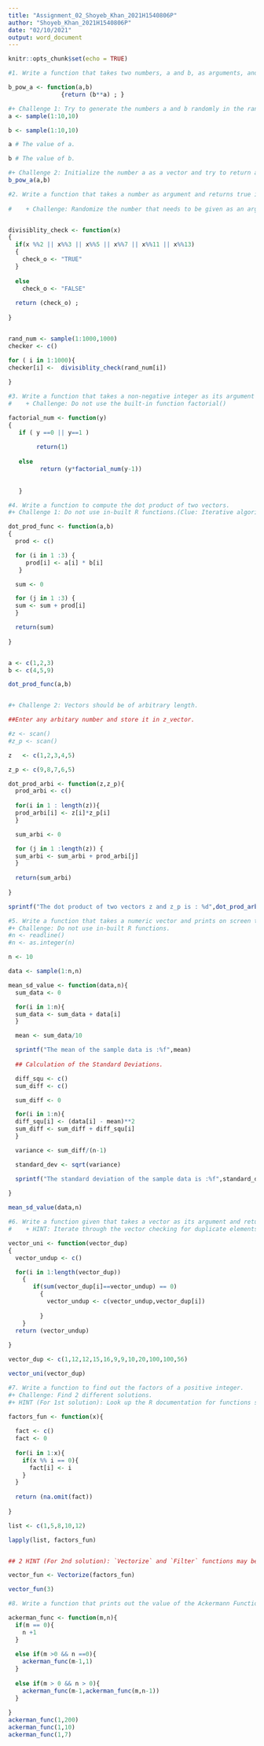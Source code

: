 ```yaml
---
title: "Assignment_02_Shoyeb_Khan_2021H1540806P"
author: "Shoyeb_Khan_2021H1540806P"
date: "02/10/2021"
output: word_document
---
```


```r
knitr::opts_chunk$set(echo = TRUE)
```

```r

#1. Write a function that takes two numbers, a and b, as arguments, and returns a raised to the power b.

b_pow_a <- function(a,b)
               {return (b**a) ; }

#+ Challenge 1: Try to generate the numbers a and b randomly in the range of 1 to 10 as part of the function.
a <- sample(1:10,10)

b <- sample(1:10,10)

a # The value of a.

b # The value of b.

#+ Challenge 2: Initialize the number a as a vector and try to return a vector with each element of a raised to the number b.
b_pow_a(a,b)

#2. Write a function that takes a number as argument and returns true if it is divisible by 2, 3, 5, 7, 11, 13, and false otherwise.
    
#    + Challenge: Randomize the number that needs to be given as an argument to the function in the range from 1 to 1000.


divisiblity_check <- function(x)
{
  if(x %%2 || x%%3 || x%%5 || x%%7 || x%%11 || x%%13)
  {
    check_o <- "TRUE"
  }
  
  else 
    check_o <- "FALSE"
  
  return (check_o) ;
  
}


rand_num <- sample(1:1000,1000)
checker <- c()

for ( i in 1:1000){
checker[i] <-  divisiblity_check(rand_num[i])
  
}

#3. Write a function that takes a non-negative integer as its argument and returns its factorial.
#    + Challenge: Do not use the built-in function factorial()

factorial_num <- function(y)
{
   if ( y ==0 || y==1 )
     
        return(1)
  
   else 
         return (y*factorial_num(y-1))
  
   
   }

#4. Write a function to compute the dot product of two vectors.
#+ Challenge 1: Do not use in-built R functions.(Clue: Iterative algorithm)

dot_prod_func <- function(a,b)
{
  prod <- c()

  for (i in 1 :3) {
     prod[i] <- a[i] * b[i]
   }

  sum <- 0

  for (j in 1 :3) {
  sum <- sum + prod[i]
  }

  return(sum)
  
}


a <- c(1,2,3)
b <- c(4,5,9)

dot_prod_func(a,b)


#+ Challenge 2: Vectors should be of arbitrary length.

##Enter any arbitary number and store it in z_vector.

#z <- scan()
#z_p <- scan()

z   <- c(1,2,3,4,5)

z_p <- c(9,8,7,6,5)

dot_prod_arbi <- function(z,z_p){
  prod_arbi <- c()
  
  for(i in 1 : length(z)){
  prod_arbi[i] <- z[i]*z_p[i]
  }

  sum_arbi <- 0

  for (j in 1 :length(z)) {
  sum_arbi <- sum_arbi + prod_arbi[j]
  }
  
  return(sum_arbi)
  
}

sprintf("The dot product of two vectors z and z_p is : %d",dot_prod_arbi(z,z_p))

#5. Write a function that takes a numeric vector and prints on screen the mean and standard deviation.
#+ Challenge: Do not use in-built R functions.
#n <- readline()
#n <- as.integer(n)

n <- 10

data <- sample(1:n,n)

mean_sd_value <- function(data,n){
  sum_data <- 0

  for(i in 1:n){
  sum_data <- sum_data + data[i]
  }

  mean <- sum_data/10

  sprintf("The mean of the sample data is :%f",mean)
  
  ## Calculation of the Standard Deviations.

  diff_squ <- c()
  sum_diff <- c()

  sum_diff <- 0

  for(i in 1:n){
  diff_squ[i] <- (data[i] - mean)**2 
  sum_diff <- sum_diff + diff_squ[i]
  }

  variance <- sum_diff/(n-1)

  standard_dev <- sqrt(variance)

  sprintf("The standard deviation of the sample data is :%f",standard_dev)
  
}

mean_sd_value(data,n)

#6. Write a function given that takes a vector as its argument and returns a new vector with the elements of the first vector with #duplicated elements removed.   
#    + HINT: Iterate through the vector checking for duplicate elements.

vector_uni <- function(vector_dup)
{
  vector_undup <- c()

  for(i in 1:length(vector_dup))
    {
       if(sum(vector_dup[i]==vector_undup) == 0)
         { 
           vector_undup <- c(vector_undup,vector_dup[i])
     
         }
    }
  return (vector_undup)
  
}

vector_dup <- c(1,12,12,15,16,9,9,10,20,100,100,56)

vector_uni(vector_dup)

#7. Write a function to find out the factors of a positive integer. 
#+ Challenge: Find 2 different solutions. 
#+ HINT (For 1st solution): Look up the R documentation for functions such as `lapply`

factors_fun <- function(x){
  
  fact <- c()
  fact <- 0
  
  for(i in 1:x){
    if(x %% i == 0){
      fact[i] <- i 
    }
  }
  
  return (na.omit(fact))
  
}

list <- c(1,5,8,10,12)

lapply(list, factors_fun)


## 2 HINT (For 2nd solution): `Vectorize` and `Filter` functions may be of some help.

vector_fun <- Vectorize(factors_fun)

vector_fun(3)

#8. Write a function that prints out the value of the Ackermann Function after entering two numbers as input. (Picked up this problem because it # #reminds me of 'Attack on Titan', PS: It's an anime!)  

ackerman_func <- function(m,n){
  if(m == 0){
    n +1 
  }
  
  else if(m >0 && n ==0){
    ackerman_func(m-1,1)
  }
  
  else if(m > 0 && n > 0){
    ackerman_func(m-1,ackerman_func(m,n-1))
  }
  
}
ackerman_func(1,200)
ackerman_func(1,10)
ackerman_func(1,7)

```

